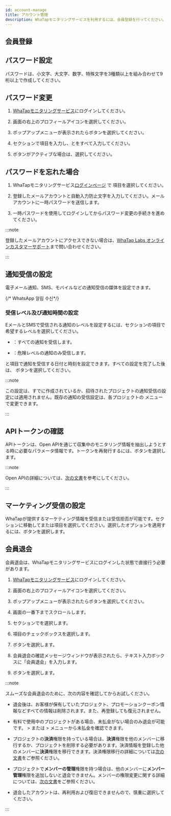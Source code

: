 ```yaml
---
id: account-manage
title: アカウント管理
description: WhaTapモニタリングサービスを利用するには、会員登録を行ってください。
---
```


## 会員登録


<Createaccount />

## パスワード設定

パスワードは、小文字、大文字、数字、特殊文字を3種類以上を組み合わせて9桁以上で作成してください。

## パスワード変更

1. [WhaTapモニタリングサービス](https://service.whatap.io)にログインしてください。

2. 画面の右上のプロフィールアイコンを選択してください。

3. ポップアップメニューが表示されたら<Cmdname sid="MNU07360" className="uitext" />ボタンを選択してください。 

4. <Cmdname sid="account_user_password" className="uitext" />セクションで<Cmdname sid="account_current_password" className="uitext" />項目を入力し、<Cmdname sid="account_new_password" className="uitext" />と<Cmdname sid="account_confirm_new_password" className="uitext" />をすべて入力してください。

5. <Cmdname sid="account_edit_password" className="uitext" />ボタンがアクティブな場合は、選択してください。

## パスワードを忘れた場合

1. WhaTapモニタリングサービス[ログインページ](https://service.whatap.io/account/login) で<Cmdname sid="forgot_password" className="uitext" /> 項目を選択してください。 

2. 登録したメールアカウントと自動入力防止文字を入力してください。メールアカウントに一時パスワードを送信します。 

3. 一時パスワードを使用してログインしてからパスワード変更の手続きを進めてください。

:::note

登録したメールアカウントにアクセスできない場合は、[WhaTap Labs オンラインカスタマーサポート](mailto:support@whatap.io)まで問い合わせください。

:::

## 通知受信の設定

電子メール通知、SMS、モバイルなどの通知受信の媒体を設定できます。 


<Setreceiveeventsms />

{/* WhatsApp 알림 수신*/}

<Setreceiveeventwhatsapp />

### 受信レベル及び通知時間の設定

<ImgLang img='account-set-notification.png' desc='アラート受信設定' />

EメールとSMSで受信される通知のレベルを設定するには、<Cmdname sid="notification_setting" className="uitext" />セクションの<Cmdname sid="level" className="uitext" />項目で希望するレベルを選択してください。

- <Cmdname sid="all" className="uitext" />：すべての通知を受信します。

- <Cmdname sid="fatal" className="uitext" />：危険レベルの通知のみ受信します。

<Cmdname sid="date" className="uitext" />と<Cmdname sid="time" className="uitext" />項目で通知を受信する日付と時刻を設定できます。すべての設定を完了した後は、<Cmdname sid="save" className="uitext" /> ボタンを選択してください。

:::note

この設定は、すでに作成されているか、招待されたプロジェクトの通知受信の設定には適用されません。既存の通知の受信設定は、各プロジェクトの<Cmdname sid="event_receive_configuration" className="uitext" /> メニューで変更できます。

:::

## APIトークンの確認

APIトークンは、Open APIを通じて収集中のモニタリング情報を抽出しようとする時に必要なパラメータ情報です。トークンを再発行するには、<Cmdname sid="reissue_token" className="uitext" />ボタンを選択します。

:::note

Open APIの詳細については、[次の文書](../openapi-spec)を参考にしてください。

:::

## マーケティング受信の設定

WhaTapが提供するマーケティング情報を受信または受信拒否が可能です。<Cmdname sid="TTL06539" className="uitext" />セクションに移動して<Cmdname sid="ITM06537" className="uitext" />または<Cmdname sid="ITM06538" className="uitext" />項目を選択してください。選択したオプションを適用するには、<Cmdname sid="save" className="uitext" />ボタンを選択します。

## 会員退会

会員退会は、WhaTapモニタリングサービスにログインした状態で直接行う必要があります。

1. [WhaTapモニタリングサービス](https://service.whatap.io)にログインしてください。

2. 画面の右上のプロフィールアイコンを選択してください。

3. ポップアップメニューが表示されたら<Cmdname sid="MNU07360" className="uitext" />ボタンを選択してください。

4. 画面の一番下までスクロールします。

5. <Cmdname sid="account_withdrawal" className="uitext" />セクションで<Cmdname sid="account_withdrawal_reason" className="uitext" />を選択します。

6. <Cmdname sid="NTC6140" className="uitext" />項目のチェックボックスを選択します。

7. <Cmdname sid="account_withdrawal" className="uitext" />ボタンを選択します。

8. 会員退会の確認メッセージウィンドウが表示されたら、テキスト入力ボックスに「会員退会」を入力します。

9. <Cmdname sid="ok" className="uitext" />ボタンを選択します。

:::note

スムーズな会員退会のために、次の内容を確認してからお試しください。

- 退会後は、お客様が保有していたプロジェクト、プロモーションクーポン情報などすべての情報は削除されます。また、再登録しても復元されません。

- 有料で使用中のプロジェクトがある場合、未払金がない場合のみ退会が可能です。<Cmdname sid="my_usage" className="uitext" /> > <Cmdname sid="paymentHistory" className="uitext" />または<Cmdname sid="my_usage" className="uitext" /> > <Cmdname sid="billingPreview" className="uitext" />メニューから未払金を確認できます。

- プロジェクトの**決済**権限を持っている場合は、**決済**権限を他のメンバーに移行するか、プロジェクトを削除する必要があります。決済情報を登録した他のメンバーに**決済**権限を移行できます。決済権限移行の詳細については[次の文書](../about-billing)をご参照ください。

- プロジェクトで**メンバーの管理**権限を持つ場合は、他のメンバーに**メンバー管理**権限を追加しないと退会できません。メンバーの権限変更に関する詳細については、[次の文書](../project/project-structure#modify-auth)をご参照ください。

- 退会したアカウントは、再利用および復旧できませんので、慎重に選択してください。

:::
